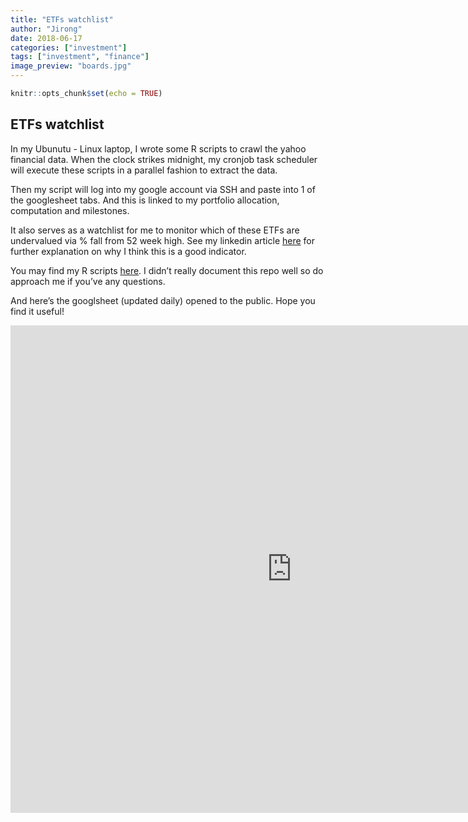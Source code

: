 ```yaml
---
title: "ETFs watchlist"
author: "Jirong"
date: 2018-06-17
categories: ["investment"]
tags: ["investment", "finance"]
image_preview: "boards.jpg"
---
```


```r
knitr::opts_chunk$set(echo = TRUE)
```
## ETFs watchlist

In my Ubunutu - Linux laptop, I wrote some R scripts to crawl the yahoo financial data. When the clock strikes midnight, my cronjob task scheduler will execute these scripts in a parallel fashion to extract the data.

Then my script will log into my google account via SSH and paste into 1 of the googlesheet tabs. And this is linked to my portfolio allocation, computation and milestones.

It also serves as a watchlist for me to monitor which of these ETFs are undervalued via % fall from 52 week high. See my linkedin article <a href="https://www.linkedin.com/pulse/investment-compass-our-volatile-times-jirong-huang/">here</a> for further explanation on why I think this is a good indicator.

You may find my R scripts <a href="https://github.com/jironghuang/personal-finance">here</a>. I didn't really document this repo well so do approach me if you've any questions.

And here's the googlsheet (updated daily) opened to the public. Hope you find it useful!

<iframe src="https://docs.google.com/spreadsheets/d/e/2PACX-1vQtSJfzakpUWRkryIoXaqJm7szd-g6R1SHr-aAXAlHNOFEDXYGhCBNC9UeYEYv8cYf8krgsS6LPpED9/pubhtml?gid=0&single=true" width="900" height="780" style="border: none;"></iframe>


